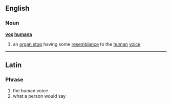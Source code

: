 ==English==
===Noun===
{{wikipedia}}
'''[[vox]] [[humana]]'''
# an [[organ stop]] having some [[resemblance]] to the [[human]] [[voice]]

----

==Latin==
===Phrase===
# the human voice
# what a person would say